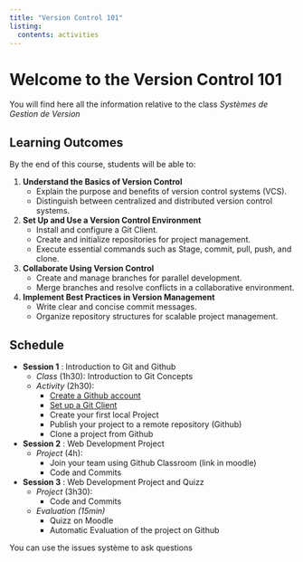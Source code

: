 ```yaml
---
title: "Version Control 101"
listing: 
  contents: activities
---
```

# Welcome to the Version Control 101
You will find here all the information relative to the class *Systèmes de Gestion de Version*

## Learning Outcomes

By the end of this course, students will be able to:

1. **Understand the Basics of Version Control**  
   - Explain the purpose and benefits of version control systems (VCS).  
   - Distinguish between centralized and distributed version control systems.  

2. **Set Up and Use a Version Control Environment**  
   - Install and configure a Git Client.
   - Create and initialize repositories for project management.  
   - Execute essential commands such as Stage, commit, pull, push, and clone.  

4. **Collaborate Using Version Control**  
   - Create and manage branches for parallel development.  
   - Merge branches and resolve conflicts in a collaborative environment.  

5. **Implement Best Practices in Version Management**  
   - Write clear and concise commit messages.  
   - Organize repository structures for scalable project management.  

## Schedule 

- **Session 1** : Introduction to Git and Github 
  - *Class* (1h30):  Introduction to Git Concepts
  - *Activity* (2h30):
    - [Create a Github account](activities/setup/Github_Account_Creation.qmd)
    - [Set up a Git Client](activities/setup/Git_Clients.qmd)
    - Create your first local Project
    - Publish your project to a remote repository (Github)
    - Clone a project from Github
- **Session 2** : Web Development Project
  - *Project* (4h):
    - Join your team using Github Classroom (link in moodle)
    - Code and Commits 
- **Session 3** : Web Development Project and Quizz
  - *Project* (3h30):
    - Code and Commits 
  - *Evaluation (15min)* 
    - Quizz on Moodle
    - Automatic Evaluation of the project on Github
  

You can use the issues système to ask questions 


